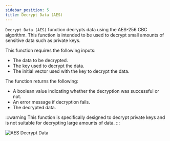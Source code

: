 ```yaml
---
sidebar_position: 5
title: Decrypt Data (AES)
---
```


`Decrypt Data (AES)` function decrypts data using the AES-256 CBC algorithm.
This function is intended to be used to decrypt small amounts of sensitive data such as private keys.

This function requires the following inputs:
* <Step text="1"/> The data to be decrypted.
* <Step text="2"/> The key used to decrypt the data.
* <Step text="3"/> The initial vector used with the key to decrypt the data.

The function returns the following:
* <Step text="4"/> A boolean value indicating whether the decryption was successful or not.
* <Step text="5"/> An error message if decryption fails.
* <Step text="6"/> The decrypted data.

:::warning
This function is specifically designed to decrypt private keys and is not suitable for decrypting large amounts of data.
:::

![AES Decrypt Data](_static/img/aes-decrypt-data.png)








